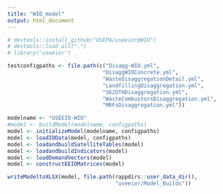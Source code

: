```yaml
---
title: "WIO_model"
output: html_document
---
```


```r
# devtools::install_github("USEPA/useeior@WIO")
# devtools::load_all(".")
# library('useeior')

testconfigpaths <- file.path(c("Disagg-WIO.yml",
                              "DisaggWIOConcrete.yml",
                              "WasteDisaggregationDetail.yml",
                              "LandfillingDisaggregation.yml",
                              "562OTHDisaggregation.yml",
                              "WasteCombustorsDisaggregation.yml",
                              "MRFsDisaggregation.yml"))

modelname <- "USEEIO-WIO"
#model <- buildModel(modelname, configpaths)
model <- initializeModel(modelname, configpaths)
model <- loadIOData(model, configpaths)
model <- loadandbuildSatelliteTables(model)
model <- loadandbuildIndicators(model)
model <- loadDemandVectors(model)
model <- constructEEIOMatrices(model)

writeModeltoXLSX(model, file.path(rappdirs::user_data_dir(),
                                  "useeior/Model_Builds"))
```



